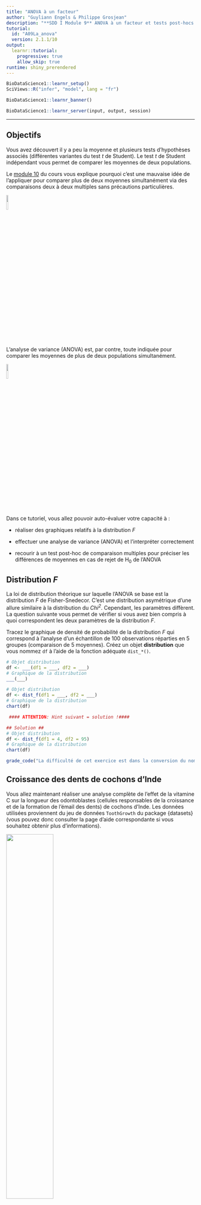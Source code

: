 ```yaml
---
title: "ANOVA à un facteur"
author: "Guyliann Engels & Philippe Grosjean"
description: "**SDD I Module 9** ANOVA à un facteur et tests post-hocs."
tutorial:
  id: "A09La_anova"
  version: 2.1.1/10
output:
  learnr::tutorial:
    progressive: true
    allow_skip: true
runtime: shiny_prerendered
---
```


```r
BioDataScience1::learnr_setup()
SciViews::R("infer", "model", lang = "fr")
```

```r
BioDataScience1::learnr_banner()
```

```r
BioDataScience1::learnr_server(input, output, session)
```

------------------------------------------------------------------------

## Objectifs

Vous avez découvert il y a peu la moyenne et plusieurs tests d'hypothèses associés (différentes variantes du test *t* de Student). Le test *t* de Student indépendant vous permet de comparer les moyennes de deux populations.

Le [module 10](https://wp.sciviews.org/sdd-umons/?iframe=wp.sciviews.org/sdd-umons-2023/variance.html) du cours vous explique pourquoi c'est une mauvaise idée de l'appliquer pour comparer plus de deux moyennes simultanément via des comparaisons deux à deux multiples sans précautions particulières.

![](images/red-traffic-lights.png){width="10%"}

L'analyse de variance (ANOVA) est, par contre, toute indiquée pour comparer les moyennes de plus de deux populations simultanément.

![](images/green-traffic-lights.png){width="10%"}

Dans ce tutoriel, vous allez pouvoir auto-évaluer votre capacité à :

-   réaliser des graphiques relatifs à la distribution *F*

-   effectuer une analyse de variance (ANOVA) et l'interpréter correctement

-   recourir à un test post-hoc de comparaison multiples pour préciser les différences de moyennes en cas de rejet de H~0~ de l'ANOVA

## Distribution *F*

La loi de distribution théorique sur laquelle l'ANOVA se base est la distribution *F* de Fisher-Snedecor. C'est une distribution asymétrique d'une allure similaire à la distribution du *Chi^2^*. Cependant, les paramètres diffèrent. La question suivante vous permet de vérifier si vous avez bien compris à quoi correspondent les deux paramètres de la distribution *F*.

Tracez le graphique de densité de probabilité de la distribution *F* qui correspond à l'analyse d'un échantillon de 100 observations réparties en 5 groupes (comparaison de 5 moyennes). Créez un objet **distribution** que vous nommez `df` à l'aide de la fonction adéquate `dist_*()`.

```r
# Objet distribution
df <- ___(df1 = ___, df2 = ___)
# Graphique de la distribution
___(___)
```

```r
# Objet distribution
df <- dist_f(df1 = ___, df2 = ___)
# Graphique de la distribution
chart(df)

 #### ATTENTION: Hint suivant = solution !####
```

```r
## Solution ##
# Objet distribution
df <- dist_f(df1 = 4, df2 = 95)
# Graphique de la distribution
chart(df)
```

```r
grade_code("La difficulté de cet exercice est dans la conversion du nombre d'observations et du nombre de groupes en degrés de liberté intragroupe et intergroupe.", "Il semble que vous n'avez pas su déterminer correctement les paramètres de la distribution F. Si n correspond au nombre d'observations et k au nombre de groupes, alors le nombre de degrés intergroupe vaut k – 1  et le nombre de degrés intragroupe vaut n – k.")
```

## Croissance des dents de cochons d'Inde

Vous allez maintenant réaliser une analyse complète de l'effet de la vitamine C sur la longueur des odontoblastes (cellules responsables de la croissance et de la formation de l'émail des dents) de cochons d'Inde. Les données utilisées proviennent du jeu de données `ToothGrowth` du package {datasets} (vous pouvez donc consulter la page d'aide correspondante si vous souhaitez obtenir plus d'informations).

![](images/guinea-pig.jpg){width="50%"}

Le jeu de données contient les variables suivantes :

```r
toothgrowth <- read("ToothGrowth", package = "datasets", lang = "fr")
# Quelques informations sur le tableau de données.
glimpse(toothgrowth)
```

-   `len` : longueur des odontablastes (µm)
-   `supp` : supplément administré, `"OJ"` (jus d'orange contenant donc entre autres de la vitamine C) ou `"VC"` (vitamine C sous forme d'acide ascorbique)
-   `dose` : dose de vitamine C administrée en trois rations différentes, 0.5, 1 et 2 mg/J

```r
# Vérification des types des variables et ajout des labels
toothgrowth %>.%
  smutate(., 
    supp = factor(supp, levels = c("OJ", "VC")),
    dose = ordered(dose, levels = c(0.5, 1, 2))) %>.%
  labelise(toothgrowth, self = FALSE,
    label = list(
      len  = "Longueur des odontoblastes",
      supp = "Supplémentation",
      dose = "Dose de vitamine C"),
    units = list(
      len  = "µm",
      supp = NA,
      dose = "mg/J"
    )
  ) ->
  toothgrowth
```

**Cette étape est la première à réaliser après avoir importé les données. Il faut vérifier et adapter les types et les labels des variables.** Il est particulièrement important que les variables qui définissent les sous-populations comparées soient bien encodées sous forme d'objets `factor` ou `ordered` ! Le piège lorsqu'il s'agit de valeurs numériques, comme ici, est de laisser la variable sous forme `integer` ou `numeric`, car alors, la fonction `lm()` fera une autre analyse (régression linéaire que nous verrons au cours SDD II).

Nous allons nous concentrer uniquement sur les individus qui ont reçu de la vitamine C. La question biologique est la suivante : **y a-t-il une différence de la longueur des odontoblastes en fonction de la ration journalière de vitamine C administrée sous forme d'acide ascorbique ?**

```r
tooth_vc <- sfilter(toothgrowth, supp == "VC")
```

### Description des données

Rappelez-vous que la description des données est une étape indispensable avant l'analyse (voir modules [2](https://wp.sciviews.org/sdd-umons/?iframe=wp.sciviews.org/sdd-umons-2023/visu1.html), [3](https://wp.sciviews.org/sdd-umons/?iframe=wp.sciviews.org/sdd-umons-2023/visu2.html) et [4](https://wp.sciviews.org/sdd-umons/?iframe=wp.sciviews.org/sdd-umons-2023/visu3.html) de SDD I).

### Description numérique

Réalisez un tableau reprenant les moyennes et les écart-types de la longueur des dents des cochons d'Inde pour chaque dose administrée en vitamine C ainsi que le nombre d'observations par groupe. Le jeu de données à utiliser est donc `tooth_vc`. Employez les fonctions "speedy" commençant par "s" comme `ssummarise()` et "fast" débutant par "f" comme `fvar()`

<!-- 💬 **Ce code correspond au snippet `.hmanova1desc`** -->

```r
toothgrowth <- read("ToothGrowth", package = "datasets", lang = "fr")
toothgrowth$dose <- as.ordered(toothgrowth$dose)

tooth_vc <- sfilter(toothgrowth, supp == "VC")

tooth_vc <- labelise(tooth_vc, self = FALSE,
  label = list(
    len  = "Longueur des odontoblastes",
    supp = "Supplémentation",
    dose = "Dose de vitamine C"
  ),
  units = list(
    len  = "µm",
    supp = NA,
    dose = "mg/J"
  )
)

tg_anova <- lm(data = tooth_vc, len ~ dose)
```

```r
___ %>.%
  ___(., ___) %>.%
  ssummarise(.,
    moyenne = ___(___), `écart type` = ___(___),
    n = fnobs(len))) %>.%
  ___(.)
```

```r
tooth_vc %>.%
  sgroup_by(., ___) %>.%
  ssummarise(.,
    moyenne = fmean(___), `écart type` = fsd(___),
    n = fnobs(len)) %>.%
  collect_dtx(.)

 #### ATTENTION: Hint suivant = solution !####
```

```r
## Solution ##
tooth_vc %>.%
  sgroup_by(., dose) %>.%
  ssummarise(.,
    moyenne = fmean(len), `écart type` = fsd(len),
    n = fnobs(len)) %>.%
  collect_dtx(.)
```

```r
grade_code("Vous obtenez le tableau adéquat en vue de réaliser ensuite une ANOVA : les moyennes correspondent à ce que nous comparons, les écart-types indiquent la dispersion des données dans chaque sous-population (nous aurions aussi pu représenter les variances qui sont le carré des écarts types) et le nombre d'observations permet de cerner la quantité d'information disponible (hors vlaeurs manquantes éventuelles).")
```

### Description graphique

Plusieurs graphiques différents permettent de visualiser correctement vos observations avant de réaliser une ANOVA. Étant donné que nous avons trois groupes avec dix individus par groupe, nous vous proposons de réaliser des boites de dispersion parallèles avec l'ajout des valeurs sous la forme de point (tout en évitant le chevauchement des observations) et des moyennes.

```r
chart(data = ___, ___ ~ ___) ___
  geom____() ___ # boites de dispersion parallèles
  geom____(width = 0.05, alpha = 0.5) ___ # points évitant le chevauchement
  stat_summary(geom = "point", fun = "mean", color = "red", size = 2) # points représentant les moyennes
```

```r
chart(data = ___, ___ ~ ___) +
  geom_boxplot() + # boites de dispersion parallèles
  geom____(width = 0.05, alpha = 0.5) + # points évitant le chevauchement
  stat_summary(geom = "point", fun = "mean", color = "red", size = 2) # points représentant les moyennes

 #### ATTENTION: Hint suivant = solution !####
```

```r
## Solution ##
chart(data = tooth_vc, len ~ dose) +
  geom_boxplot() + # boites de dispersion parallèles
  geom_jitter(width = 0.05, alpha = 0.5) + # points évitant le chevauchement
  stat_summary(geom = "point", fun = "mean", color = "red", size = 2) # points représentant les moyennes
```

```r
grade_code("Ce graphique est adéquat pour visualiser les données avant une ANOVA à un facteur avec dix individus par groupe dont le but est de comparer la longueur des dents en fonction de la dose administrée. Avec un nombre plus important d'individus, vous auriez pu remplacer les boites de dispersion par par un graphique en \"violon\". Avec un nombre plus faible d'observation, l'affichage plus simple des points et de la moyenne de chaque groupe est encore le meilleur choix.")
```

Maintenant que vous avez pris connaissance de vos données grâce à un tableau et un graphique, vous pouvez réaliser votre test d'hypothèse... tout en vous assurant de bien vérifier que les conditions d'application du test sont respectées.

### Vérification des conditions d'applications

Pour réaliser une ANOVA, il faut respecter les conditions d'application suivantes :

-   échantillon représentatif (par exemple, aléatoire),
-   observations indépendantes,
-   variable dite réponse quantitative,
-   une variable dite explicative qualitative à trois niveaux ou plus,
-   distribution normale des résidus,
-   homoscédasticité (même variance intragroupe).

Pour les deux premières conditions, vous lisez attentivement le protocole expérimental pour déterminer si l'échantillonnage est représentatif et les observations sont indépendantes les unes des autres. Il faut un processus aléatoire qui intervienne dans la sélection des individus dans l'expérience et pour leur attribution à un des niveaux (ration de vitamine C quotidienne). Chaque individu doit avoir une chance égale d'être tiré au sort si l'échantillonnage aléatoire est utilisé. Il ne doit pas y avoir de dépendance (par exemple, utiliser une portée de cobayes au sein d'une même sous-population est une mauvaise idée car la ressemblance génétique entre frères et sœurs rend les observations partiellement dépendantes entre elles).

Les contraintes relatives au type de variables en jeu se vérifient facilement. Nous insistons encore une fois sur la nécessité de s'assurer que la variable explicative (celle qui sépare l'échantillon en sous-populations) soit bien qualitative, donc sous la forme d'un objet `factor` ou `ordered` dans R.

Les deux dernières conditions **doivent être vérifiées sur les données de l'échantillon**. Si les données sont en nombre suffisant, soit au moins une petite dizaine par sous-population, nous pourrons appliquer un test d'homogénéité de variance et comparer la distribution des résidus du modèle à une distribution normale. Nous sommes dans cette situation. Si le nombre d'observations est trop faible, il faut le tester ou l'avoir testé précédemment sur un plus gros échantillon similaire, ou se rabattre sur un test non paramétrique (Kruskal-Wallis) en cas de doute. **Rappelons aussi qu'il est possible de tester des transformations des données, si l'une ou les deux conditions ne sont pas rencontrées.**

En pratique, on commence par vérifier l'homoscédasticité, puis on réalise notre ANOVA et ensuite on vérifie la distribution normale des résidus. La raison qui nous pousse à postposer la vérification de la normalité des résidus sera expliquée plus loin dans ce tutoriel.

### Test de Bartlett

Il existe plusieurs tests qui permettent de vérifier l'homoscédasticité. Nous vous proposons d'utiliser le test de Bartlett. Avant de foncer dans la zone de code R, réfléchissez à l'hypothèse nulle et à l'hypothèse alternative de ce test. Cela doit être clair dans votre esprit, sans quoi vous serez incapable d'interpréter correctement le test.

<!-- 💬 **Ce code correspond au snippet `.hvbartlett`** -->

```r
bartlett.test(data = ___, ___ ~ ___)
```

```r
## Solution ##
bartlett.test(data = tooth_vc, len ~ dose)
```

```r
grade_code("Vous avez entré l'instruction correcte. Le plus important est encore à faire. Répondez donc à la question suivante.")
```

```r
question("Y a-t-il homoscédasticité (égalité des variances entre sous-populations) ici si vous choisissez 5% comme seuil alpha ?",
  answer("oui", correct = TRUE),
  answer("non"),
  correct = "Super, vous avez pu correctement analyser les résultats de ce test. ",
  incorrect = "Il semble que vous n'avez pas bien compris la notion d'homoscédasticité ou que vous n'avez pas pu définir correctement les hypothèses H0 et H1 du test de Bartlett ou interprété correctement ce test.",
  allow_retry = TRUE)
```

## ANOVA

Dans R, nous avons plusieurs fonctions pour réaliser une ANOVA. Nous utilisons `lm()` qui demande un jeu de données et une formule. Nous lui appliquons ensuite la fonction `anova()` pour produire le tableau de l'analyse de la variance. Si le résultat doit être propre, nous pouvons ensuite utiliser `tabularise()` pour formater le tableau de l'ANOVA.

```r
anova(DF_anova <- lm(data = DF, YNUM ~ XFACTOR)) |> tabularise()
```

Vous êtes habitué à cette interface formule que vous utilisez dans la réalisation de vos graphiques ou de vos tests d'hypothèse précédents. Cette fonction calcule un objet de classe `lm` (pour "linear model", que nous aborderons plus en détails au cours SDD II) duquel la fonction `anova()` va extraire l'information qui nous intéresse pour interpréter ce test. Réalisez votre modèle ANOVA sur la longueur des odontoblastes en fonction de la dose de vitamine C administrée pour votre sous-tableau relatif aux cochons d'Inde ayant reçu de l'acide ascorbique.

<!-- 💬 **Ce code correspond au snippet `.hmanova1`** -->

```r
anova(tg_anova <- lm(data = ___, ___ ~ ___)) |> tabularise()
```

```r
anova(tg_anova <- lm(data = tooth_vc, ___ ~ ___)) |> tabularise()

#### ATTENTION: Hint suivant = solution !####
```

```r
## Solution ##
anova(tg_anova <- lm(data = tooth_vc, len ~ dose)) |> tabularise()
```

```r
grade_code("Vous avez compris le principe. Mais attention : n'allez pas plus loin dans l'interprétation des résultats sans avoir vérifié la normalité des résidus.")
```

Vérifiez maintenant la distribution normale des résidus depuis votre objet `tg_anova`.

<!-- 💬 **Il existe une snippet pour vous aider `.hmanovaqqplot`** -->

```r
chart$___(___, ___ = ___)
```

```r
chart$qqplot(___, lang = "___")

#### ATTENTION: Hint suivant = solution !####
```

```r
## Solution ##
chart$qqplot(tg_anova, lang = "fr")
```

```r
grade_code("Tous les points de ce graphique quantile-quantile s'alignent assez bien le long de la droite. Les résidus de votre ANOVA ne montrent donc pas de dérive importante par rapport à une distribution normale et nous avons réuni toutes les conditions d'application de ce test. Vous pouvez maintenant l'interpréter via le tableau d'analyse de la variance que vous avez réalisé dans l'exercice précédent.")
```

```r
question("Y a-t-il un effet significatif de la dose de vitamine C administrée sur la longueur des odontoblastes au seuil alpha de 5% ?",
  answer("oui", correct = TRUE),
  answer("non"),
  correct = "Vous avez correctement analysé votre tableau de l'analyse de la variance. L'ANOVA vous permet de savoir qu'au moins un des groupes diffère des autres. Vous allez devoir réaliser une analyse complémentaire pour déterminer la ou les moyennes qui diffèrent des autres.",
  incorrect = "Il semble que vous avez mal interprété votre ANOVA. Allez revoir la règle de décision basée sur la comparaison de la valeur P d'un test au seuil alpha.",
  allow_retry = TRUE)
```

## Tests post-hoc

Votre ANOVA indique donc qu'il y a au moins une des moyennes qui est significativement différente des autres au seuil $\alpha$ de 5%. Un test post-hoc de comparaisons multiples va vous permettre de préciser cela. **Attention : ce genre de test est conçus pour être fiable uniquement lorsque H~0~ est rejetée pour l'ANOVA.** Ne l'utilisez pas *avant* d'avoir fait votre ANOVA, ni lorsque H~0~ n'est *pas* rejetée !

<!-- 💬 **Ce code correspond au snippet `.hmanovamult`** -->

```r
summary(tg_posthoc <- confint(multcomp::glht(tg_anova,
  linfct = multcomp::mcp(___ = "Tukey")))) # Add a second factor if you want
# Graphique
oma <- par(oma = c(0, 5.1, 0, 0))
plot(tg_posthoc)
par(oma)
rm(oma)
```

```r
## Solution ##
summary(tg_posthoc <- confint(multcomp::glht(tg_anova,
  linfct = multcomp::mcp(dose = "Tukey")))) # Add a second factor if you want
# Graphique
oma <- par(oma = c(0, 5.1, 0, 0))
plot(tg_posthoc)
par(oma)
rm(oma)
```

```r
grade_code("Le graphique montre une comparaison deux à deux des différentes moyennes (pour la comparaison i - j, moyenne_i - moyenne_j) avec une correction via la méthode HSD de Tukey pour éviter l'inflation de l'erreur.")
```

```r
question("Quels sont les niveaux significativement différents au seuil alpha de 5% ?",
  answer("0.5 par rapport à 1", correct = TRUE),
  answer("0.5 par rapport à 2", correct = TRUE),
  answer("1 par rapport à 2", correct = TRUE), 
  allow_retry = TRUE, correct = "Les trois moyennes sont toutes différentes les unes des autres ici. Les intervalles sur le graphique ne contiennent jamais zéro.",
  incorrect = "Votre réponse est probablement incomplète. Pour une première analyse, regardez bien le tableau et le graphique issus de l'analyse post-hoc.")
```

## Interprétation biologique

Notre ANOVA est terminée. En situation réelle, il nous resterait à intégrer ces résultats dans notre rapport ou notre présentation pour les communiquer au public intéressé. Rappelez-vous que la formulation est importante. Vous utiliserez une phrase du genre : "chez le cochon d'Inde, la longueur des odontoblastes s'accroît de manière significative au seuil $\alpha$ de 5% en passant de rations quotidiennes de vitamine C ration de 0.5 à 1, et à 2 mg/J (ANOVA à 2 et 27 ddl, F = 67,1, valeur P \< 3,3•10^-11^ ; voir aussi tests post-hoc de Tukey Table X et Fig. Y)". Ceci correspond à l'interprétation sur le plan statistique de vos résultats. Vous discuterez ensuite des mécanismes qui entrent possiblement en jeu ici, en réfléchissant au rôle de l'acide ascorbique dans les réactions biochimiques de formation de la dentine et de l'émail, par exemple (interprétation biologique de vos résultats).

Comme la formulation du test dans la parenthèse est fort longue pour l'ANOVA, on utilise souvent un renvoi vers la table de l'analyse de la variance que vous pouvez intégrer dans le document pour plus de lisibilité à la fois du texte et du résultat de l'ANOVA. Naturellement, si un test post-hoc est réalisé, il doit aussi être présenté, soit sous forme de tableau, soit sous forme de graphique, ou encore les deux si la place dans le document le permet (pour les articles scientifiques on est souvent fort limité en nombre de figures et de tables, et il faut parfois se résoudre à les placer dans les annexes ou dans le matériel complémentaire).

Dans la section "matériel et méthodes", vous devez expliquer que vous réaliser une ANOVA après avoir vérifié les conditions d'application (homoscédasticité attestée à l'aide d'un test de Bartlett au seuil $\alpha$ de 5% et normalité des résidus vérifiée sur un graphique quantile-quantile). Vous devez aussi indiquer la version R (et éventuellement la version des packages additionnels R utilisés). Pensez aux fonctions `sessionInfo()` et `packageVersion()` pour obtenir la version de R et des packages R. Il n'est pas nécessaire de préciser la version de RStudio qui est ici essentiellement l'interface vous permettant d'écrire et lancer le code R de votre analyse. Par contre, si vous utilisez un environnement logiciel reproductible comme la SciViews Box, vous pouvez le préciser et en indiquer la version.

## Conclusion

Bravo ! Vous venez de terminer une ANOVA complète. Toutes les étapes de cette analyse sont importantes : les phases de remaniement et description des données ainsi que la vérification des conditions d'application du test sont trop souvent négligées. Ne faites pas cette erreur-là vous-même.

```r
question_text(
  "Laissez-nous vos impressions sur cet outil pédagogique",
  answer("", TRUE, message = "Pas de commentaires... C'est bien aussi."),
  incorrect = "Vos commentaires sont enregistrés.",
  placeholder = "Entrez vos commentaires ici...",
  allow_retry = TRUE
)
```
